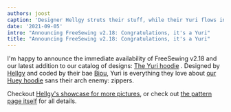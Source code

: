 ```yaml
---
authors: joost
caption: 'Designer Hellgy struts their stuff, while their Yuri flows in a summer breeze'
date: '2021-09-05'
intro: "Announcing FreeSewing v2.18: Congratulations, it's a Yuri"
title: "Announcing FreeSewing v2.18: Congratulations, it's a Yuri"
---
```


I'm happy to announce the immediate availability of FreeSewing v2.18 and our
latest addition to our catalog of designs: [The Yuri hoodie](/designs/yuri/) .
Designed by [Hellgy](https://twitter.com/hellgy) and coded by their bae
[Biou](https://github.com/biou/), Yuri is everything they love about [our Huey
hoodie](/designs/huey/) sans their arch enemy: zippers.

<!-- truncate -->

Checkout [Hellgy's showcase for more pictures](/showcase/yuri-by-its-designer),
or check out [the pattern page itself](/designs/yuri/) for all details.
